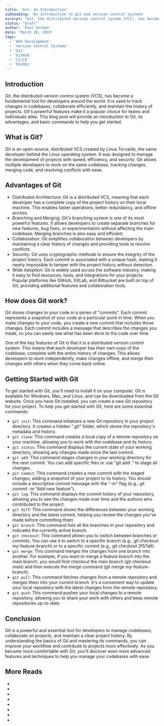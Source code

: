 ```yaml
---
title: 'Git: An Introduction'
subheading: 'An introduction to git and version control systems'
excerpt: "Git, the distributed version control system (VCS), has become a fundamental tool for developers around the world. It is used to track changes in codebases, collaborate efficiently, and maintain the history of projects. Git's powerful features make it a popular choice for teams and individuals alike. This blog post will provide an introduction to Git, its advantages, and basic commands to help you get started."
status: "draft"
author: 'Paul Serban'
date: 'March 28, 2019'
tags:
  - 'Web Development'
  - 'Version Control Systems'
  - 'Git'
  - 'GitHub'
  - 'CI/CD'
  - 'DevOps'
---
```


## Introduction

Git, the distributed version control system (VCS), has become a fundamental tool for developers around the world. It is used to track changes in codebases, collaborate efficiently, and maintain the history of projects. Git's powerful features make it a popular choice for teams and individuals alike. This blog post will provide an introduction to Git, its advantages, and basic commands to help you get started.

## What is Git?

Git is an open-source, distributed VCS created by Linus Torvalds, the same developer behind the Linux operating system. It was designed to manage the development of projects with speed, efficiency, and security. Git allows multiple developers to work on the same codebase, tracking changes, merging code, and resolving conflicts with ease.

## Advantages of Git

- Distributed Architecture: Git is a distributed VCS, meaning that each developer has a complete copy of the project history on their local machine. This enables faster operations, better redundancy, and offline access.
- Branching and Merging: Git's branching system is one of its most powerful features. It allows developers to create separate branches for new features, bug fixes, or experimentation without affecting the main codebase. Merging branches is also easy and efficient.
- Collaboration: Git simplifies collaboration between developers by maintaining a clear history of changes and providing tools to resolve conflicts.
- Security: Git uses cryptographic methods to ensure the integrity of the project history. Each commit is associated with a unique hash, making it nearly impossible to tamper with the project history without detection.
- Wide Adoption: Git is widely used across the software industry, making it easy to find resources, tools, and integrations for your projects. Popular platforms like GitHub, GitLab, and Bitbucket are built on top of Git, providing additional features and collaboration tools.

## How does Git work?

Git stores changes to your code in a series of "commits". Each commit represents a snapshot of your code at a particular point in time. When you make changes to your code, you create a new commit that includes those changes. Each commit includes a message that describes the changes you made, so you can easily see what has been done to the code over time.

One of the key features of Git is that it is a distributed version control system. This means that each developer has their own copy of the codebase, complete with the entire history of changes. This allows developers to work independently, make changes offline, and merge their changes with others when they come back online.

## Getting Started with Git

To get started with Git, you'll need to install it on your computer. Git is available for Windows, Mac, and Linux, and can be downloaded from the Git website.
Once you have Git installed, you can create a new Git repository for your project.
To help you get started with Git, here are some essential commands:

- `git init`: This command initializes a new Git repository in your project directory. It creates a hidden ".git" folder, which stores the repository's metadata and history.
- `git clone`: This command creates a local copy of a remote repository on your machine, allowing you to work with the codebase and its history.
- `git status`: This command displays the current state of your working directory, showing any changes made since the last commit.
- `git add`: This command stages changes in your working directory for the next commit. You can add specific files or use "git add ." to stage all changes.
- `git commit`: This command creates a new commit with the staged changes, adding a snapshot of your project to its history. You should include a descriptive commit message with the "-m" flag (e.g., git commit -m "Add new feature").
- `git log`: This command displays the commit history of your repository, allowing you to see the changes made over time and the authors who contributed to the project.
- `git diff`: This command shows the differences between your working directory and the latest commit, helping you review the changes you've made before committing them.
- `git branch`: This command lists all the branches in your repository and indicates the currently active branch.
- `git checkout`: This command allows you to switch between branches or commits. You can use it to switch to a specific branch (e.g., git checkout my-feature-branch) or to a specific commit (e.g., git checkout 2f57a6).
- `git merge`: This command merges the changes from one branch into another. For example, if you want to merge a feature branch into the main branch, you would first checkout the main branch (git checkout main) and then execute the merge command (git merge my-feature-branch).
- `git pull`: This command fetches changes from a remote repository and merges them into your current branch. It's a convenient way to update your local repository with the latest changes from the remote repository.
- `git push`: This command pushes your local changes to a remote repository, allowing you to share your work with others and keep remote repositories up-to-date.

## Conclusion

Git is a powerful and essential tool for developers to manage codebases, collaborate on projects, and maintain a clear project history. By understanding the basics of Git and mastering its commands, you can improve your workflow and contribute to projects more effectively. As you become more comfortable with Git, you'll discover even more advanced features and techniques to help you manage your codebases with ease.

## More Reads
- <Link href="/blog/posts/distributed-control-systems-the-modern-standard-for-software-development" label={`Distributed Version Control Systems: The Modern Standard for Software Development`} isInternal={true} />
- <Link href="/blog/posts/git-basic-concepts" label={`Git: Basic Concepts`} isInternal={true} />
- <Link href="/blog/posts/git-essentials-commands-for-effecient-version-control" label={`Git: Mastering Git: Essential Commands for Efficient Version Control`} isInternal={true} />
- <Link href="/blog/posts/understanding-git-branching-models-a-guide-for-developers" label={`Understanding Git Branching Models: A Guide for Developers`} isInternal={true} />
- <Link href="/blog/posts/git-flow-a-powerful-branching-model-for-collaborative-development" label={`Git Flow: A Powerful Branching Model for Collaborative Development`} isInternal={true} />
- <Link href="/blog/posts/gitflow-branching-model-pros-and-cons" label={`Gitflow: Pros and Cons`} isInternal={true} />
- <Link href="/blog/posts/git-branches-cloning-merging" label={`Git: Cloning, Branches and Merging`} isInternal={true} />
- <Link href="/blog/posts/git-branching-strategies-patterns-paaractices-and-collaboration-workflows" label={`A Comprehensive Guide to Git Branching Strategies and Collaboration Workflows`} isInternal={true} />
